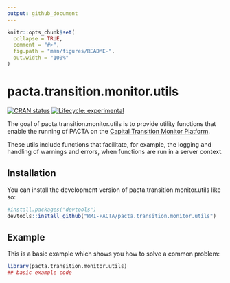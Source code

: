 ```yaml
---
output: github_document
---
```


<!-- README.md is generated from README.Rmd. Please edit that file -->

```r
knitr::opts_chunk$set(
  collapse = TRUE,
  comment = "#>",
  fig.path = "man/figures/README-",
  out.width = "100%"
)
```

# pacta.transition.monitor.utils

<!-- badges: start -->
[![CRAN status](https://www.r-pkg.org/badges/version/pacta.transition.monitor.utils)](https://CRAN.R-project.org/package=pacta.transition.monitor.utils)
[![Lifecycle: experimental](https://img.shields.io/badge/lifecycle-experimental-orange.svg)](https://lifecycle.r-lib.org/articles/stages.html#experimental)
<!-- badges: end -->

The goal of pacta.transition.monitor.utils is to provide utility functions that 
enable the running of PACTA on the [Capital Transition Monitor Platform](https://platform.transitionmonitor.com/). 

These utils include functions that facilitate, for example, the logging and 
handling of warnings and errors, when functions are run in a server context. 

## Installation

You can install the development version of pacta.transition.monitor.utils like so:

``` r
#install.packages("devtools")
devtools::install_github("RMI-PACTA/pacta.transition.monitor.utils")
```

## Example

This is a basic example which shows you how to solve a common problem:

```r
library(pacta.transition.monitor.utils)
## basic example code
```
